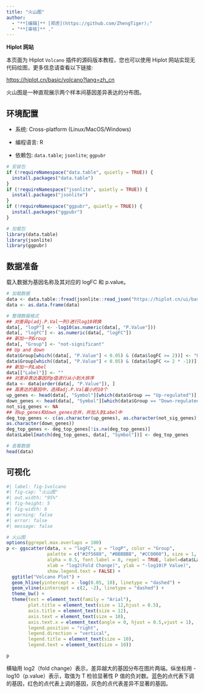 ```yaml
---
title: "火山图"
author:
  - "**[编辑]** [郑虎](https://github.com/ZhengTiger);"
  - "**[审核]** ."
---
```


::: callout-note
**Hiplot 网站**

本页面为 Hiplot `Volcano` 插件的源码版本教程，您也可以使用 Hiplot 网站实现无代码绘图，更多信息请查看以下链接:

<https://hiplot.cn/basic/volcano?lang=zh_cn>
:::

火山图是一种直观展示两个样本间基因差异表达的分布图。

## 环境配置

-   系统: Cross-platform (Linux/MacOS/Windows)

-   编程语言: R

-   依赖包: `data.table`; `jsonlite`; `ggpubr`

```r
# 安装包
if (!requireNamespace("data.table", quietly = TRUE)) {
  install.packages("data.table")
}
if (!requireNamespace("jsonlite", quietly = TRUE)) {
  install.packages("jsonlite")
}
if (!requireNamespace("ggpubr", quietly = TRUE)) {
  install.packages("ggpubr")
}

# 加载包
library(data.table)
library(jsonlite)
library(ggpubr)
```

## 数据准备

载入数据为基因名称及其对应的 logFC 和 p.value。

```r
# 加载数据
data <- data.table::fread(jsonlite::read_json("https://hiplot.cn/ui/basic/volcano/data.json")$exampleData$textarea[[1]])
data <- as.data.frame(data)

# 整理数据格式
## 对差异p(adj.P.Val一列)进行log10转换
data[, "logP"] <- -log10(as.numeric(data[, "P.Value"]))
data[, "logFC"] <- as.numeric(data[, "logFC"])
## 新加一列Group
data[, "Group"] <- "not-significant"
## Up and down
data$Group[which((data[, "P.Value"] < 0.05) & (data$logFC >= 2))] <- "Up-regulated"
data$Group[which((data[, "P.Value"] < 0.05) & (data$logFC <= 2 * -1))] <- "Down-regulated"
## 新加一列Label
data[["Label"]] <- ""
## 对差异表达基因的p值进行从小到大排序
data <- data[order(data[, "P.Value"]), ]
## 高表达的基因中，选择adj.P.Val最小的10个
up_genes <- head(data[, "Symbol"][which(data$Group == "Up-regulated")], 10)
down_genes <- head(data[, "Symbol"][which(data$Group == "Down-regulated")], 10)
not_sig_genes <- NA
## 将up_genes和down_genes合并，并加入到Label中
deg_top_genes <- c(as.character(up_genes), as.character(not_sig_genes),
as.character(down_genes))
deg_top_genes <- deg_top_genes[!is.na(deg_top_genes)]
data$Label[match(deg_top_genes, data[, "Symbol"])] <- deg_top_genes

# 查看数据
head(data)
```

## 可视化

```r
#| label: fig-1volcano
#| fig-cap: "火山图"
#| out.width: "95%"
#| fig-height: 5
#| fig-width: 6
#| warning: false
#| error: false
#| message: false

# 火山图
options(ggrepel.max.overlaps = 100)
p <- ggscatter(data, x = "logFC", y = "logP", color = "Group", 
               palette = c("#2f5688", "#BBBBBB", "#CC0000"), size = 1, 
               alpha = 0.5, font.label = 8, repel = TRUE, label=data$Label,
               xlab = "log2(Fold Change)", ylab = "-log10(P Value)",
               show.legend.text = FALSE) +
  ggtitle("Volcano Plot") +
  geom_hline(yintercept = -log(0.05, 10), linetype = "dashed") +
  geom_vline(xintercept = c(2, -2), linetype = "dashed") +
  theme_bw() +
  theme(text = element_text(family = "Arial"),
        plot.title = element_text(size = 12,hjust = 0.5),
        axis.title = element_text(size = 12),
        axis.text = element_text(size = 10),
        axis.text.x = element_text(angle = 0, hjust = 0.5,vjust = 1),
        legend.position = "right",
        legend.direction = "vertical",
        legend.title = element_text(size = 10),
        legend.text = element_text(size = 10))

p
```

横轴用 log2（fold change）表示，差异越大的基因分布在图片两端。纵坐标用 -log10（p.value）表示，取值为 T 检验显著性 P 值的负对数。蓝色的点代表下调的基因，红色的点代表上调的基因，灰色的点代表差异不显著的基因。


